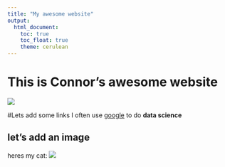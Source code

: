 ```yaml
---
title: "My awesome website"
output: 
  html_document:
    toc: true
    toc_float: true
    theme: cerulean
---
```


# This is Connor's awesome website

![](https://media.giphy.com/media/drXGoW1iudhKw/giphy.gif)

#Lets add some links
I often use [google](https://google.com) to do **data science**

## let's add an image

heres my cat:
![](doge.jpg)